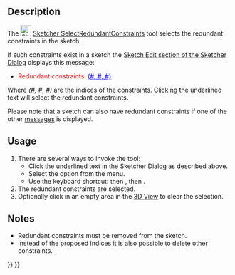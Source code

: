 <languages/>
<translate>

<!--T:7-->
{{Docnav
|[[Sketcher_SelectElementsAssociatedWithConstraints|Select Associated Geometry]]
|[[Sketcher_SelectConflictingConstraints|Select Conflicting Constraints]]
|[[Sketcher_Workbench|Sketcher]]
|IconL=Sketcher_SelectElementsAssociatedWithConstraints.svg
|IconR=Sketcher_SelectConflictingConstraints.svg
|IconC=Workbench_Sketcher.svg
}}

<!--T:1-->
{{GuiCommand
|Name=Sketcher SelectRedundantConstraints
|MenuLocation=Sketch → Visual Helpers → Select Redundant Constraints
|Workbenches=[[Sketcher_Workbench|Sketcher]]
|Shortcut={{KEY|Z}} {{KEY|P}} {{KEY|R}}
|Version=0.15
}}

==Description== <!--T:11--> 

<!--T:2-->
The [[Image:Sketcher_SelectRedundantConstraints.svg|24px]] [[Sketcher_SelectRedundantConstraints|Sketcher SelectRedundantConstraints]] tool selects the redundant constraints in the sketch.

<!--T:12-->
If such constraints exist in a sketch the [[Sketcher_Dialog#Sketch_Edit|Sketch Edit section of the Sketcher Dialog]] displays this message:
* <span style="color:red;">Redundant constraints: </span><span style="color:blue;text-decoration:underline;">(#, #, #)</span>
Where ''(#, #, #)'' are the indices of the constraints. Clicking the underlined text will select the redundant constraints.

<!--T:13-->
Please note that a sketch can also have redundant constraints if one of the other [[Sketcher_Dialog#Sketch_Edit|messages]] is displayed.

==Usage== <!--T:3-->

<!--T:5-->
# There are several ways to invoke the tool:
#* Click the underlined text in the Sketcher Dialog as described above.
#* Select the {{MenuCommand|Sketch → Visual Helpers → [[Image:Sketcher_SelectRedundantConstraints.svg|16px]] Select Redundant Constraints}} option from the menu.
#* Use the keyboard shortcut: {{KEY|Z}} then {{KEY|P}}, then {{KEY|R}}.
# The redundant constraints are selected.
# Optionally click in an empty area in the [[3D_View|3D View]] to clear the selection.

==Notes== <!--T:14-->

<!--T:15-->
* Redundant constraints must be removed from the sketch.
* Instead of the proposed indices it is also possible to delete other constraints.


<!--T:8-->
{{Docnav
|[[Sketcher_SelectElementsAssociatedWithConstraints|Select Associated Geometry]]
|[[Sketcher_SelectConflictingConstraints|Select Conflicting Constraints]]
|[[Sketcher_Workbench|Sketcher]]
|IconL=Sketcher_SelectElementsAssociatedWithConstraints.svg
|IconR=Sketcher_SelectConflictingConstraints.svg
|IconC=Workbench_Sketcher.svg
}}

</translate>
{{Sketcher_Tools_navi{{#translation:}}}}
{{Userdocnavi{{#translation:}}}}